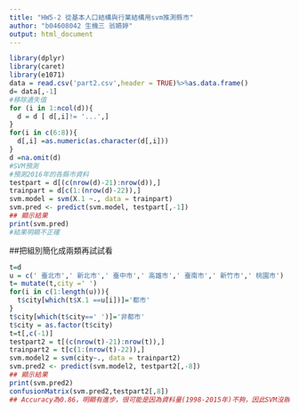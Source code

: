 ---
title: "HW5-2 從基本人口結構與行業結構用svm推測縣市"
author: "b04608042 生機三 翁嬿婷"
output: html_document
---

```{r setup}
library(dplyr)
library(caret)
library(e1071)
data = read.csv('part2.csv',header = TRUE)%>%as.data.frame()
d= data[,-1]
#移除遺失值
for (i in 1:ncol(d)){
  d = d [ d[,i]!= '...',] 
}
for(i in c(6:8)){
  d[,i] =as.numeric(as.character(d[,i]))  
}
d =na.omit(d)
#SVM預測
#預測2016年的各縣市資料
testpart = d[(c(nrow(d)-21):nrow(d)),]
trainpart = d[c(1:(nrow(d)-22)),]
svm.model = svm(X.1 ~., data = trainpart)
svm.pred <- predict(svm.model, testpart[,-1])
## 顯示結果
print(svm.pred)
#結果明顯不正確
```
##把組別簡化成兩類再試試看
```{r}
t=d
u = c(' 臺北市',' 新北市',' 臺中市',' 高雄市',' 臺南市',' 新竹市',' 桃園市')
t= mutate(t,city =' ')
for(i in c(1:length(u))){
  t$city[which(t$X.1 ==u[i])]='都市'
}
t$city[which(t$city==' ')]='非都市'
t$city = as.factor(t$city)
t=t[,c(-1)]
testpart2 = t[(c(nrow(t)-21):nrow(t)),]
trainpart2 = t[c(1:(nrow(t)-22)),]
svm.model2 = svm(city~., data = trainpart2)
svm.pred2 <- predict(svm.model2, testpart2[,-8])
## 顯示結果
print(svm.pred2)
confusionMatrix(svm.pred2,testpart2[,8])
## Accuracy為0.86，明顯有進步，很可能是因為資料量(1998-2015年)不夠，因此SVM沒辦法分類到那麼仔細
```

